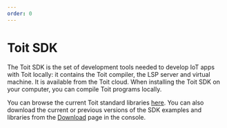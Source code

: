 ```yaml
---
order: 0
---
```


# Toit SDK

The Toit SDK is the set of development tools needed to develop IoT apps with Toit locally: it contains the Toit compiler, the LSP server and virtual machine. 
It is available from the Toit cloud. When installing the Toit SDK on your computer, you can compile Toit programs locally. 

You can browse the current Toit standard libraries [here](https://libs.toit.io). You can also download the current or previous versions of the SDK examples and libraries from the [Download](https://console.toit.io/download) page in the console.
